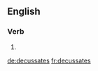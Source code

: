 
==English==

===Verb===
{{head|en|verb form}}

# {{en-third-person singular of|decussate}}

[[de:decussates]]
[[fr:decussates]]